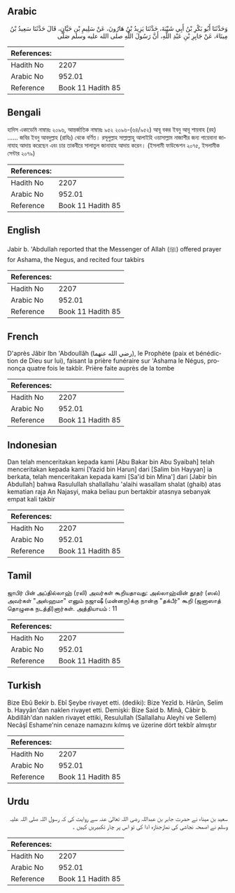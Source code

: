 ## Arabic


<div dir="rtl" lang="ar" style={{fontSize:'larger',backgroundColor:'#f8f9fa',padding:20}}>
وَحَدَّثَنَا أَبُو بَكْرِ بْنُ أَبِي شَيْبَةَ، حَدَّثَنَا يَزِيدُ بْنُ هَارُونَ، عَنْ سَلِيمِ بْنِ حَيَّانٍ، قَالَ حَدَّثَنَا سَعِيدُ بْنُ مِينَاءَ، عَنْ جَابِرِ بْنِ عَبْدِ اللَّهِ، أَنَّ رَسُولَ اللَّهِ صلى الله عليه وسلم صَلَّى
</div>
<div style={{backgroundColor:'#f8f9fa',padding:20, marginBottom: 10}}><table> <thead> <tr> <th>References:</th> <th></th> </tr> </thead> <tbody><tr><td>Hadith No</td><td>2207</td></tr><tr><td>Arabic No</td><td>952.01</td></tr><tr><td>Reference</td><td>Book 11 Hadith 85</td></tr></tbody></table></div>

## Bengali


<div dir="ltr" lang="bn" style={{fontSize:'larger',backgroundColor:'#f8f9fa',padding:20}}>
হাদিস একাডেমি নাম্বারঃ ২০৯৬, আন্তর্জাতিক নাম্বারঃ ৯৫২ ২০৯৬-(৬৪/৯৫২) আবূ বকর ইবনু আবূ শায়বাহ (রহ) ...... জবির ইবনু আবদুল্লাহ (রাযিঃ) থেকে বর্ণিত। রসূলুল্লাহ সাল্লাল্লাহু আলাইহি ওয়াসাল্লাম নাজাশীর জন্য গায়েবানা জানাযাহ আদায় করেছেন এবং চার তাকবীরে সালাতুল জানাযাহ আদায় করেন। (ইসলামী ফাউন্ডেশন ২০৭৫, ইসলামীক সেন্টার ২০৭৯)
</div>
<div style={{backgroundColor:'#f8f9fa',padding:20, marginBottom: 10}}><table> <thead> <tr> <th>References:</th> <th></th> </tr> </thead> <tbody><tr><td>Hadith No</td><td>2207</td></tr><tr><td>Arabic No</td><td>952.01</td></tr><tr><td>Reference</td><td>Book 11 Hadith 85</td></tr></tbody></table></div>

## English


<div dir="ltr" lang="en" style={{fontSize:'larger',backgroundColor:'#f8f9fa',padding:20}}>
Jabir b. 'Abdullah reported that the Messenger of Allah (ﷺ) offered prayer for Ashama, the Negus, and recited four takbirs
</div>
<div style={{backgroundColor:'#f8f9fa',padding:20, marginBottom: 10}}><table> <thead> <tr> <th>References:</th> <th></th> </tr> </thead> <tbody><tr><td>Hadith No</td><td>2207</td></tr><tr><td>Arabic No</td><td>952.01</td></tr><tr><td>Reference</td><td>Book 11 Hadith 85</td></tr></tbody></table></div>

## French


<div dir="ltr" lang="fr" style={{fontSize:'larger',backgroundColor:'#f8f9fa',padding:20}}>
D'après Jâbir Ibn 'Abdoullâh (رضي الله عنهما), le Prophète (paix et bénédiction de Dieu sur lui), faisant la prière funéraire sur 'Ashama le Négus, prononça quatre fois le takbîr. Prière faite auprès de la tombe
</div>
<div style={{backgroundColor:'#f8f9fa',padding:20, marginBottom: 10}}><table> <thead> <tr> <th>References:</th> <th></th> </tr> </thead> <tbody><tr><td>Hadith No</td><td>2207</td></tr><tr><td>Arabic No</td><td>952.01</td></tr><tr><td>Reference</td><td>Book 11 Hadith 85</td></tr></tbody></table></div>

## Indonesian


<div dir="ltr" lang="id" style={{fontSize:'larger',backgroundColor:'#f8f9fa',padding:20}}>
Dan telah menceritakan kepada kami [Abu Bakar bin Abu Syaibah] telah menceritakan kepada kami [Yazid bin Harun] dari [Salim bin Hayyan] ia berkata, telah menceritakan kepada kami [Sa'id bin Mina'] dari [Jabir bin Abdullah] bahwa Rasulullah shallallahu 'alaihi wasallam shalat (ghaib) atas kematian raja An Najasyi, maka beliau pun bertakbir atasnya sebanyak empat kali takbir
</div>
<div style={{backgroundColor:'#f8f9fa',padding:20, marginBottom: 10}}><table> <thead> <tr> <th>References:</th> <th></th> </tr> </thead> <tbody><tr><td>Hadith No</td><td>2207</td></tr><tr><td>Arabic No</td><td>952.01</td></tr><tr><td>Reference</td><td>Book 11 Hadith 85</td></tr></tbody></table></div>

## Tamil


<div dir="ltr" lang="ta" style={{fontSize:'larger',backgroundColor:'#f8f9fa',padding:20}}>
ஜாபிர் பின் அப்தில்லாஹ் (ரலி) அவர்கள் கூறியதாவது: அல்லாஹ்வின் தூதர் (ஸல்) அவர்கள் "அஸ்ஹமா" எனும் நஜாஷீ (மன்னரு)க்கு நான்கு "தக்பீர்" கூறி (ஜனாஸாத் தொழுகை நடத்தி)னார்கள். அத்தியாயம் : 11
</div>
<div style={{backgroundColor:'#f8f9fa',padding:20, marginBottom: 10}}><table> <thead> <tr> <th>References:</th> <th></th> </tr> </thead> <tbody><tr><td>Hadith No</td><td>2207</td></tr><tr><td>Arabic No</td><td>952.01</td></tr><tr><td>Reference</td><td>Book 11 Hadith 85</td></tr></tbody></table></div>

## Turkish


<div dir="ltr" lang="tr" style={{fontSize:'larger',backgroundColor:'#f8f9fa',padding:20}}>
Bize Ebû Bekir b. Ebî Şeybe rivayet etti. (dediki): Bize Yezîd b. Hârûn, Selim b. Hayyân'dan naklen rivayet etti. Demişki: Bize Said b. Minâ, Câbir b. Abdillâh'dan naklen rivayet ettiki, Resulullah (Sallallahu Aleyhi ve Sellem) Necâşî Eshame'nin cenaze namazını kılmış ve üzerine dört tekbîr almıştır
</div>
<div style={{backgroundColor:'#f8f9fa',padding:20, marginBottom: 10}}><table> <thead> <tr> <th>References:</th> <th></th> </tr> </thead> <tbody><tr><td>Hadith No</td><td>2207</td></tr><tr><td>Arabic No</td><td>952.01</td></tr><tr><td>Reference</td><td>Book 11 Hadith 85</td></tr></tbody></table></div>

## Urdu


<div dir="rtl" lang="ur" style={{fontSize:'larger',backgroundColor:'#f8f9fa',padding:20}}>
سعید بن میناء نے حضرت جابر بن عبداللہ رضی اللہ تعالیٰ عنہ سے روایت کی کہ رسول اللہ صلی اللہ علیہ وسلم نے اصمحہ نجاشی کی نمازجنازہ ادا کی تو اس پر چار تکبیریں کہیں ۔
</div>
<div style={{backgroundColor:'#f8f9fa',padding:20, marginBottom: 10}}><table> <thead> <tr> <th>References:</th> <th></th> </tr> </thead> <tbody><tr><td>Hadith No</td><td>2207</td></tr><tr><td>Arabic No</td><td>952.01</td></tr><tr><td>Reference</td><td>Book 11 Hadith 85</td></tr></tbody></table></div>